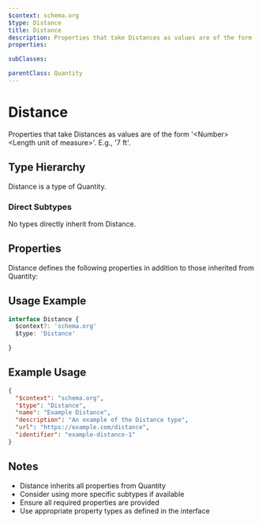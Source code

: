 ```yaml
---
$context: schema.org
$type: Distance
title: Distance
description: Properties that take Distances as values are of the form '&lt;Number&gt; &lt;Length unit of measure&gt;'. E.g., '7 ft'.
properties:

subClasses:

parentClass: Quantity
---
```


# Distance

Properties that take Distances as values are of the form '&lt;Number&gt; &lt;Length unit of measure&gt;'. E.g., '7 ft'.

## Type Hierarchy

Distance is a type of Quantity.

### Direct Subtypes

No types directly inherit from Distance.

## Properties

Distance defines the following properties in addition to those inherited from Quantity:



## Usage Example

```typescript
interface Distance {
  $context?: 'schema.org'
  $type: 'Distance'

}
```

## Example Usage

```json
{
  "$context": "schema.org",
  "$type": "Distance",
  "name": "Example Distance",
  "description": "An example of the Distance type",
  "url": "https://example.com/distance",
  "identifier": "example-distance-1"
}
```

## Notes

- Distance inherits all properties from Quantity
- Consider using more specific subtypes if available
- Ensure all required properties are provided
- Use appropriate property types as defined in the interface
